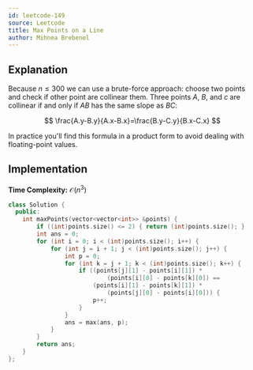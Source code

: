 ```yaml
---
id: leetcode-149
source: Leetcode
title: Max Points on a Line
author: Mihnea Brebenel
---
```


## Explanation

Because $n \le 300$ we can use a brute-force approach: choose two points and check if other point are collinear them.
Three points $A$, $B$, and $c$ are collinear if and only if $AB$ has the same slope as $BC$:

$$
\frac{A.y-B.y}{A.x-B.x}=\frac{B.y-C.y}{B.x-C.x}
$$

In practice you'll find this formula in a product form to avoid dealing with floating-point values.

## Implementation

**Time Complexity:** $\mathcal{O}(n^3)$

<LanguageSection>
<CPPSection>

```cpp
class Solution {
  public:
	int maxPoints(vector<vector<int>> &points) {
		if ((int)points.size() <= 2) { return (int)points.size(); }
		int ans = 0;
		for (int i = 0; i < (int)points.size(); i++) {
			for (int j = i + 1; j < (int)points.size(); j++) {
				int p = 0;
				for (int k = j + 1; k < (int)points.size(); k++) {
					if ((points[j][1] - points[i][1]) *
					        (points[i][0] - points[k][0]) ==
					    (points[i][1] - points[k][1]) *
					        (points[j][0] - points[i][0])) {
						p++;
					}
				}
				ans = max(ans, p);
			}
		}
		return ans;
	}
};
```

</CPPSection>
</LanguageSection>
